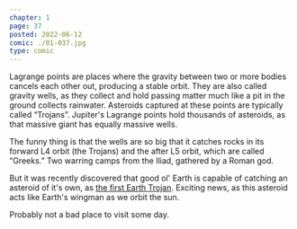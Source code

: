 ```yaml
---
chapter: 1
page: 37
posted: 2022-06-12
comic: ./01-037.jpg
type: comic
---
```


Lagrange points are places where the gravity between two or more bodies cancels each other out, producing a stable orbit. They are also called gravity wells, as they collect and hold passing matter much like a pit in the ground collects rainwater. Asteroids captured at these points are typically called “Trojans”.
Jupiter's Lagrange points hold thousands of asteroids, as that massive giant has equally massive wells.

The funny thing is that the wells are so big that it catches rocks in its forward L4 orbit (the Trojans) and the after L5 orbit, which are called “Greeks.” Two warring camps from the Iliad, gathered by a Roman god.

But it was recently discovered that good ol' Earth is capable of catching an asteroid of it's own, as [the first Earth Trojan](http://news.nationalgeographic.com/news/2011/07/1107128-trojan-asteroid-earth-planet-orbit-nasa-space-science/). Exciting news, as this asteroid acts like Earth's wingman as we orbit the sun.

Probably not a bad place to visit some day.

